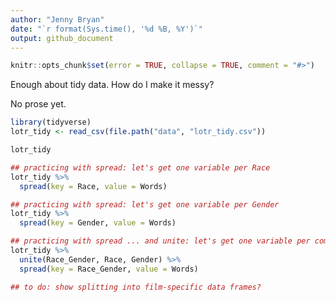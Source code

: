```yaml
---
author: "Jenny Bryan"
date: "`r format(Sys.time(), '%d %B, %Y')`"
output: github_document
---
```


```r
knitr::opts_chunk$set(error = TRUE, collapse = TRUE, comment = "#>")
```

Enough about tidy data. How do I make it messy?

No prose yet.

```r
library(tidyverse)
lotr_tidy <- read_csv(file.path("data", "lotr_tidy.csv"))

lotr_tidy

## practicing with spread: let's get one variable per Race
lotr_tidy %>% 
  spread(key = Race, value = Words)

## practicing with spread: let's get one variable per Gender
lotr_tidy %>% 
  spread(key = Gender, value = Words)

## practicing with spread ... and unite: let's get one variable per combo of Race and Gender
lotr_tidy %>% 
  unite(Race_Gender, Race, Gender) %>% 
  spread(key = Race_Gender, value = Words)

## to do: show splitting into film-specific data frames?
```

